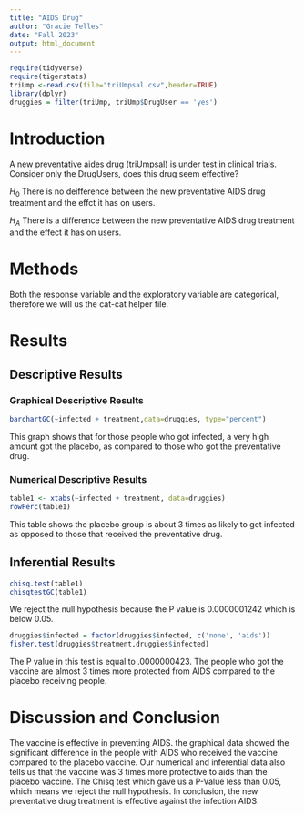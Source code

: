 ```yaml
---
title: "AIDS Drug"
author: "Gracie Telles"
date: "Fall 2023"
output: html_document
---
```


```r
require(tidyverse)
require(tigerstats)
triUmp <-read.csv(file="triUmpsal.csv",header=TRUE)
library(dplyr)
druggies = filter(triUmp, triUmp$DrugUser == 'yes')
```

# Introduction

A new  preventative aides drug (triUmpsal) is under test in clinical trials. Consider only the DrugUsers, does this drug seem effective?  

$H_0$ There is no deifference between the new preventative AIDS drug treatment and the effct it has on users.

$H_A$ There is a difference between the new preventative AIDS drug treatment and the effect it has on users.


# Methods

Both the response variable and the exploratory variable are categorical, therefore we will us the cat-cat helper file.

# Results

## Descriptive Results


### Graphical Descriptive Results

```r
barchartGC(~infected + treatment,data=druggies, type="percent")
```

This graph shows that for those people who got infected, a very high amount got the placebo, as compared to those who got the preventative drug. 


### Numerical Descriptive Results

```r
table1 <- xtabs(~infected + treatment, data=druggies)
rowPerc(table1)
```

This table shows the placebo group is about 3 times as likely to get infected as opposed to those that received the preventative drug.

## Inferential Results

```r
chisq.test(table1)
chisqtestGC(table1)

```

We reject the null hypothesis because the P value is 0.0000001242 which is below 0.05.

```r
druggies$infected = factor(druggies$infected, c('none', 'aids'))
fisher.test(druggies$treatment,druggies$infected)
```
The P value in this test is equal to .0000000423. The people who got the vaccine are almost 3 times more protected from AIDS compared to the placebo receiving people.


# Discussion and Conclusion

The vaccine is effective in preventing AIDS. the graphical data showed the significant difference in the people with AIDS who received the vaccine compared to the placebo vaccine. Our numerical and inferential data also tells us that the vaccine was 3 times more protective to aids than the placebo vaccine. The Chisq test which gave us a P-Value less than 0.05, which means we reject the null hypothesis. In conclusion, the new preventative drug treatment is effective against the infection AIDS. 